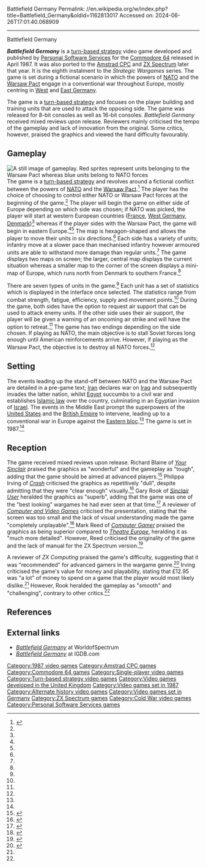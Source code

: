 Battlefield Germany
Permalink: //en.wikipedia.org/w/index.php?title=Battlefield_Germany&oldid=1162813017
Accessed on: 2024-06-26T17:01:40.068909



------
Battlefield Germany
{{Short description|1987 video game}}
{{Good article}}
{{Infobox video game
|title = Battlefield Germany
|image = Battlefield Germany cover art.jpg
|caption = ZX Spectrum cover art
|developer = [[Personal Software Services]]
|publisher = Personal Software Services
|series = ''Strategic Wargames''
|designer =
|released = {{vgrelease|UK|April 1987}}
|genre = [[Turn-based strategy]]
|modes = [[Single-player video game|Single-player]]
|platforms = [[Commodore 64]], [[Amstrad CPC]], [[ZX Spectrum]]
}}

'''''Battlefield Germany''''' is a [[turn-based strategy]] video game developed and published by [[Personal Software Services]] for the [[Commodore 64]] released in April 1987. It was also ported to the [[Amstrad CPC]] and [[ZX Spectrum]] later that year. It is the eighth instalment to the ''Strategic Wargames'' series. The game is set during a fictional scenario in which the powers of [[NATO]] and the [[Warsaw Pact]] engage in a conventional war throughout Europe, mostly centring in [[West Germany|West]] and [[East Germany]].

The game is a [[turn-based strategy]] and focuses on the player building and training units that are used to attack the opposing side. The game was released for 8-bit consoles as well as 16-bit consoles.  ''Battlefield Germany'' received mixed reviews upon release. Reviewers mainly criticised the tempo of the gameplay and lack of innovation from the original. Some critics, however, praised the graphics and viewed the hard difficulty favourably.

==Gameplay==
[[File:Battlefield Germany.gif|thumb|left|A still image of gameplay. Red sprites represent units belonging to the [[Warsaw Pact]] whereas blue units belong to [[NATO]] forces]]
The game is a [[turn-based strategy]] and revolves around a fictional conflict between the powers of [[NATO]] and the [[Warsaw Pact]].<ref name=cover>{{cite web|title=Battlefield Germany back cover|url=http://wos.meulie.net/pub/sinclair/games-inlays/b/BattlefieldGermany.jpg|publisher=World of Spectrum|access-date=16 October 2015}}</ref> The player has the choice of choosing to control either NATO or Warsaw Pact forces at the beginning of the game.<ref name=YS/> The player will begin the game on either side of Europe depending on which side was chosen; if NATO was picked, the player will start at western European countries ([[France]], [[West Germany]], [[Denmark]])<ref name=SU/> whereas if the player sides with the Warsaw Pact, the game will begin in eastern Europe.<ref name=crash/><ref name=YS/> The map is hexagon-shaped and allows the player to move their units in six directions.<ref name=crash/> Each side has a variety of units; infantry move at a slower pace than mechanised infantry however armoured units are able to withstand more damage than regular units.<ref name=YS/> The game displays two maps on screen; the larger, central map displays the current situation whereas a smaller map to the corner of the screen displays a mini-map of Europe, which runs north from Denmark to southern France.<ref name=SU/>

There are seven types of units in the game.<ref name=crash/> Each unit has a set of statistics which is displayed in the interface once selected. The statistics range from combat strength, fatigue, efficiency, supply and movement points.<ref name=crash/> During the game, both sides have the option to request air support that can be used to attack enemy units. If the other side uses their air support, the player will be given a warning of an oncoming air strike and will have the option to retreat.<ref name=crash/> The game has two endings depending on the side chosen. If playing as NATO, the main objective is to stall Soviet forces long enough until American reinforcements arrive. However, if playing as the Warsaw Pact, the objective is to destroy all NATO forces.<ref name=YS/>

==Setting==
The events leading up the stand-off between NATO and the Warsaw Pact are detailed in a pre-game text; [[Iran]] declares war on [[Iraq]] and subsequently invades the latter nation, whilst [[Egypt]] succumbs to a civil war and establishes [[Islamic law]] over the country, culminating in an Egyptian invasion of [[Israel]]. The events in the Middle East prompt the superpowers of the [[United States]] and the [[British Empire]] to intervene, leading up to a conventional war in Europe against the [[Eastern bloc]].<ref name=crash/> The game is set in 1987.<ref name=CVG/>

==Reception==
{{Video game reviews
| CRASH = 42%<ref name=crash/>
| rev1 = ''[[Your Sinclair]]''
| rev1Score = 9/10<ref name=YS/>
| rev2 = ''[[Computer Gamer]]''
| rev2Score = 56%<ref name=CG/>
}}
The game received mixed reviews upon release. Richard Blaine of ''[[Your Sinclair]]'' praised the graphics as "wonderful" and the gameplay as "tough", adding that the game should be aimed at advanced players.<ref name=YS>{{cite journal|last1=Blaine|first1=Richard|title=Battlefield Germany review|journal=Your Sinclair|date=June 1987|issue=18|page=36|url=http://www.ysrnry.co.uk/articles/battlefieldgermany.htm|access-date=16 October 2015|url-status=dead|archive-url=https://web.archive.org/web/20160305191639/http://www.ysrnry.co.uk/articles/battlefieldgermany.htm|archive-date=5 March 2016}}</ref> Philippa Irving of ''[[Crash (magazine)|Crash]]'' criticised the graphics as repetitively "dull", despite admitting that they were "clear enough" visually.<ref name=crash>{{cite journal|last1=Irving|first1=Philippa|title=Battlefield Germany review|journal=Crash|date=May 1987|issue=40|pages=99,100|url=http://www.zxspectrumreviews.co.uk/review.aspx?gid=546&rid=6767|access-date=20 October 2015|archive-url=https://web.archive.org/web/20160304100458/http://www.zxspectrumreviews.co.uk/review.aspx?gid=546&rid=6767|archive-date=4 March 2016|url-status=dead}}</ref> Gary Rook of ''[[Sinclair User]]'' heralded the graphics as "superb", adding that the game was one of the "best looking" wargames he had ever seen at that time.<ref name=SU>{{cite journal|last1=Rook|first1=Gary|title=Battlefield Germany review (SU)|journal=Sinclair User|date=April 1987|issue=61|page=97|url=http://wos.meulie.net/pub/sinclair/magazines/SinclairUser/Issue061/Pages/SinclairUser06100097.jpg|access-date=20 October 2015}}</ref> A reviewer of ''[[Computer and Video Games]]'' criticised the presentation, stating that the screen was too small and the lack of visual understanding made the game "completely unplayable".<ref name=CVG>{{cite journal|title=Battlefield Germany and Battle of Britain review (CVG)|journal=Computer and Video Games|date=August 1987|issue=70|page=56|url=https://wos.meulie.net/pub/sinclair/magazines/C+VG/Issue070/Pages/CVG07000056.jpg|access-date=13 October 2015}}</ref> Mark Reed of ''[[Computer Gamer]]'' praised the graphics as being superior compared to ''[[Theatre Europe]]'', heralding it as "much more detailed". However, Reed criticised the originality of the game and the lack of manual for the ZX Spectrum version.<ref name=CG>{{cite journal|last1=Reed|first1=Mark|title=Battlefield Germany review (CG)|journal=Computer Gamer|issue=27|page=21|url=http://wos.meulie.net/pub/sinclair/magazines/ComputerGamer/Issue27/Pages/ComputerGamer2700021.jpg|access-date=20 October 2015}}</ref>

A reviewer of ''ZX Computing'' praised the game's difficulty, suggesting that it was "recommended" for advanced gamers in the wargame genre.<ref name=ZX>{{cite journal|title=Battlefield Germany review|journal=ZX Computing|date=May 1985|issue=87|access-date=20 October 2015|url=http://wos.meulie.net/pub/sinclair/magazines/ZXComputing/Issue8705/Pages/ZXComputing870500048.jpg}}</ref> Irving criticised the game's value for money and playability, stating that £12.95 was "a lot" of money to spend on a game that the player would most likely dislike.<ref name=crash/> However, Rook heralded the gameplay as "smooth" and "challenging", contrary to other critics.<ref name=SU/>

==References==
{{Reflist|2}}

==External links==
*[http://www.worldofspectrum.org/infoseekid.cgi?id=0000469 ''Battlefield Germany''] at WorldofSpectrum
*[http://www.igdb.com/g/abv ''Battlefield Germany''] at IGDB.com

{{Personal Software Services}}

[[Category:1987 video games]]
[[Category:Amstrad CPC games]]
[[Category:Commodore 64 games]]
[[Category:Single-player video games]]
[[Category:Turn-based strategy video games]]
[[Category:Video games developed in the United Kingdom]]
[[Category:Video games set in 1987]]
[[Category:Alternate history video games]]
[[Category:Video games set in Germany]]
[[Category:ZX Spectrum games]]
[[Category:Cold War video games]]
[[Category:Personal Software Services games]]